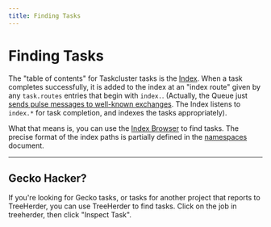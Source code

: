 ```yaml
---
title: Finding Tasks
---
```


# Finding Tasks

The "table of contents" for Taskcluster tasks is the
[Index](https://tools.taskcluster.net/index/). When a task completes
successfully, it is added to the index at an "index route" given by any
`task.routes` entries that begin with `index.`. (Actually, the Queue just
[sends pulse messages to well-known exchanges](/docs/reference/platform/queue/exchanges).
The Index listens to `index.*` for task completion, and indexes the tasks appropriately).

What that means is, you can use the [Index Browser](https://tools.taskcluster.net/index/)
to find tasks.  The precise format of the index paths is partially defined in the
[namespaces](/docs/manual/devel/namespaces) document.

---

## Gecko Hacker?

If you're looking for Gecko tasks, or tasks for another project that reports to
TreeHerder, you can use TreeHerder to find tasks.  Click on the job in
treeherder, then click "Inspect Task".
